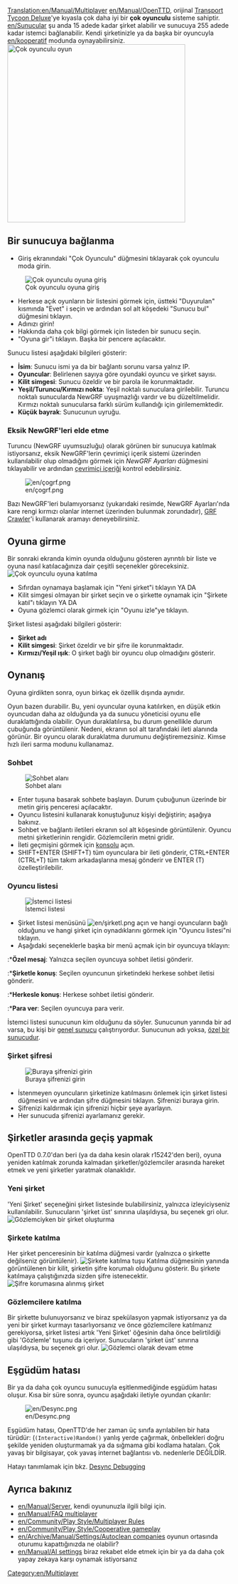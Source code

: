 [[Translation:en/Manual/Multiplayer]]
{{tr/İçindekiler}}
[[en/Manual/OpenTTD]], orijinal <span class="plainlinks">[http://en.wikipedia.org/wiki/Transport_Tycoon Transport Tycoon Deluxe]</span>'ye kıyasla çok daha iyi bir '''çok oyunculu''' sisteme sahiptir. [[en/Sunucular]] şu anda 15 adede kadar şirket alabilir ve sunucuya 255 adede kadar istemci bağlanabilir. Kendi şirketinizle ya da başka bir oyuncuyla [[en/kooperatif]] modunda oynayabilirsiniz.
[[File:en/ço1.png|none|thumb|400px|Çok oyunculu oyun]]

==Bir sunucuya bağlanma==

*Giriş ekranındaki "Çok Oyunculu" düğmesini tıklayarak çok oyunculu moda girin.
[[File:en/çoç.png|none|frame|Çok oyunculu oyuna giriş]]
*Herkese açık oyunların bir listesini görmek için, üstteki "Duyurulan" kısmında "Evet" i seçin ve ardından sol alt köşedeki "Sunucu bul" düğmesini tıklayın.
*Adınızı girin!
*Hakkında daha çok bilgi görmek için listeden bir sunucu seçin.
*"Oyuna gir"i tıklayın. Başka bir pencere açılacaktır.


Sunucu listesi aşağıdaki bilgileri gösterir:
*'''İsim''': Sunucu ismi ya da bir bağlantı sorunu varsa yalnız IP.
*'''Oyuncular''': Belirlenen sayıya göre oyundaki oyuncu ve şirket sayısı.
*'''Kilit simgesi''': Sunucu özeldir ve bir parola ile korunmaktadır.
*'''Yeşil/Turuncu/Kırmızı nokta''': Yeşil noktalı sunuculara girilebilir. Turuncu noktalı sunucularda NewGRF uyuşmazlığı vardır ve bu düzeltilmelidir. Kırmızı noktalı sunucularsa farklı sürüm kullandığı için girilememktedir.
*'''Küçük bayrak''': Sunucunun uyruğu.

===Eksik NewGRF'leri elde etme===
Turuncu (NewGRF uyumsuzluğu) olarak görünen bir sunucuya katılmak istiyorsanız, eksik NewGRF'lerin çevrimiçi içerik sistemi üzerinden kullanılabilir olup olmadığını görmek için ''NewGRF Ayarları'' düğmesini tıklayabilir ve ardından [[tr/Manual/Çevrimiçi içerik|çevrimiçi içeriği]] kontrol edebilirsiniz.

[[File:en/çogrf.png]]

Bazı NewGRF'leri bulamıyorsanız (yukarıdaki resimde, NewGRF Ayarları'nda kare rengi kırmızı olanlar internet üzerinden bulunmak zorundadır), [http://grfcrawler.tt-forums.net/ GRF Crawler]'i kullanarak aramayı deneyebilirsiniz.

==Oyuna girme==
Bir sonraki ekranda kimin oyunda olduğunu gösteren ayrıntılı bir liste ve oyuna nasıl katılacağınıza dair çeşitli seçenekler göreceksiniz.
[[File:en/çog.png|none|frame|Çok oyunculu oyuna katılma]]
*Sıfırdan oynamaya başlamak için "Yeni şirket"i tıklayın YA DA
*Kilit simgesi olmayan bir şirket seçin ve o şirkette oynamak için "Şirkete katıl"ı tıklayın YA DA
*Oyuna gözlemci olarak girmek için "Oyunu izle"ye tıklayın.


Şirket listesi aşağıdaki bilgileri gösterir:
*'''Şirket adı'''
*'''Kilit simgesi''': Şirket özeldir ve bir şifre ile korunmaktadır.
*'''Kırmızı/Yeşil ışık''': O şirket bağlı bir oyuncu olup olmadığını gösterir.


==Oynanış==
Oyuna girdikten sonra, oyun birkaç ek özellik dışında aynıdır.

Oyun bazen durabilir. Bu, yeni oyuncular oyuna katılırken, en düşük etkin oyuncudan daha az olduğunda ya da sunucu yöneticisi oyunu elle duraklattığında olabilir. Oyun duraklatılırsa, bu durum genellikle durum çubuğunda görüntülenir. Nedeni, ekranın sol alt tarafındaki ileti alanında görünür. Bir oyuncu olarak duraklatma durumunu değiştiremezsiniz. Kimse hızlı ileri sarma modunu kullanamaz.

===Sohbet===
[[File:en/sohbet.png|center|none|frame|Sohbet alanı]]
*Enter tuşuna basarak sohbete başlayın. Durum çubuğunun üzerinde bir metin giriş penceresi açılacaktır.
*Oyuncu listesini kullanarak konuştuğunuz kişiyi değiştirin; aşağıya bakınız.
*Sohbet ve bağlantı iletileri ekranın sol alt köşesinde görüntülenir. Oyuncu metni şirketlerinin rengidir. Gözlemcilerin metni gridir.
*İleti geçmişini görmek için [[tr/Manual/Konsol|konsolu]] açın.
*SHIFT+ENTER (SHIFT+T) tüm oyunculara bir ileti gönderir, CTRL+ENTER (CTRL+T) tüm takım arkadaşlarına mesaj gönderir ve ENTER (T) özelleştirilebilir.

===Oyuncu listesi===
[[File:en/istemcil.png|none|frame|İstemci listesi]]
*Şirket listesi menüsünü [[File:en/şirketl.png]] açın ve hangi oyuncuların bağlı olduğunu ve hangi şirket için oynadıklarını görmek için "Oyuncu listesi"ni tıklayın.
*Aşağıdaki seçeneklerle başka bir menü açmak için bir oyuncuya tıklayın:
:*'''Özel mesaj''': Yalnızca seçilen oyuncuya sohbet iletisi gönderir.
:*'''Şirketle konuş''': Seçilen oyuncunun şirketindeki herkese sohbet iletisi gönderir.
:*'''Herkesle konuş''': Herkese sohbet iletisi gönderir.
:*'''Para ver''': Seçilen oyuncuya para verir.

İstemci listesi sunucunun kim olduğunu da söyler. Sunucunun yanında bir ad varsa, bu kişi bir [[en/Archive/Manual/Listen server|genel sunucu]] çalıştırıyordur. Sunucunun adı yoksa, [[en/Manual/Dedicated server|özel bir sunucudur]].

===Şirket şifresi===
[[File:en/şşifre.png|none|frame|Buraya şifrenizi girin]]
*İstenmeyen oyuncuların şirketinize katılmasını önlemek için şirket listesi düğmesini ve ardından şifre düğmesini tıklayın. Şifrenizi buraya girin.
*Şifrenizi kaldırmak için şifrenizi hiçbir şeye ayarlayın.
*Her sunucuda şifrenizi ayarlamanız gerekir.

==Şirketler arasında geçiş yapmak==
OpenTTD 0.7.0'dan beri (ya da daha kesin olarak r15242'den beri), oyuna yeniden katılmak zorunda kalmadan şirketler/gözlemciler arasında hareket etmek ve yeni şirketler yaratmak olanaklıdır.

===Yeni şirket===
'Yeni Şirket' seçeneğini şirket listesinde bulabilirsiniz, yalnızca izleyiciyseniz kullanılabilir. Sunucuların 'şirket üst' sınırına ulaşıldıysa, bu seçenek gri olur.
[[File:en/yşirket.png|none|frame|Gözlemciyken bir şirket oluşturma]]

===Şirkete katılma===
Her şirket penceresinin bir katılma düğmesi vardır (yalnızca o şirkette değilseniz görüntülenir).
[[File:en/katıl.png|none|frame|Şirkete katılma tuşu]]
Katılma düğmesinin yanında görüntülenen bir kilit, şirketin şifre korumalı olduğunu gösterir. Bu şirkete katılmaya çalıştığınızda sizden şifre istenecektir.
[[File:en/şkoruma.png|none|frame|Şifre korumasına alınmış şirket]]

===Gözlemcilere katılma===
Bir şirkette bulunuyorsanız ve biraz spekülasyon yapmak istiyorsanız ya da yeni bir şirket kurmayı tasarlıyorsanız ve önce gözlemcilere katılmanız gerekiyorsa, şirket listesi artık 'Yeni Şirket' öğesinin daha önce belirtildiği gibi 'Gözlemle' tuşunu da içeriyor. Sunucuların 'şirket üst' sınırına ulaşıldıysa, bu seçenek gri olur.
[[File:en/ggeçme.png|none|frame|Gözlemci olarak devam etme]]

==Eşgüdüm hatası==
Bir ya da daha çok oyuncu sunucuyla eşitlenmediğinde eşgüdüm hatası oluşur. Kısa bir süre sonra, oyuncu aşağıdaki iletiyle oyundan çıkarılır:

[[File:en/Desync.png]]

Eşgüdüm hatası, OpenTTD'de her zaman üç sınıfa ayrılabilen bir hata türüdür: (<code>(Interactive)Random()</code> yanlış yerde çağırmak, önbellekleri doğru şekilde yeniden oluşturmamak ya da sığmama gibi kodlama hataları. Çok yavaş bir bilgisayar, çok yavaş internet bağlantısı vb. nedenlerle DEĞİLDİR.

Hatayı tanımlamak için bkz. [[en/Archive/Source/OpenTTDDevBlackBook/Network/Desync debugging|Desync Debugging]]

==Ayrıca bakınız==
*[[en/Manual/Server]], kendi oyununuzla ilgili bilgi için.
*[[en/Manual/FAQ multiplayer]]
*[[en/Community/Play Style/Multiplayer Rules]]
*[[en/Community/Play Style/Cooperative gameplay]]
*[[en/Archive/Manual/Settings/Autoclean companies]] oyunun ortasında oturumu kapattığınızda ne olabilir?
*[[en/Manual/AI settings]] biraz rekabet elde etmek için bir ya da daha çok yapay zekaya karşı oynamak istiyorsanız

[[Category:en/Multiplayer]]